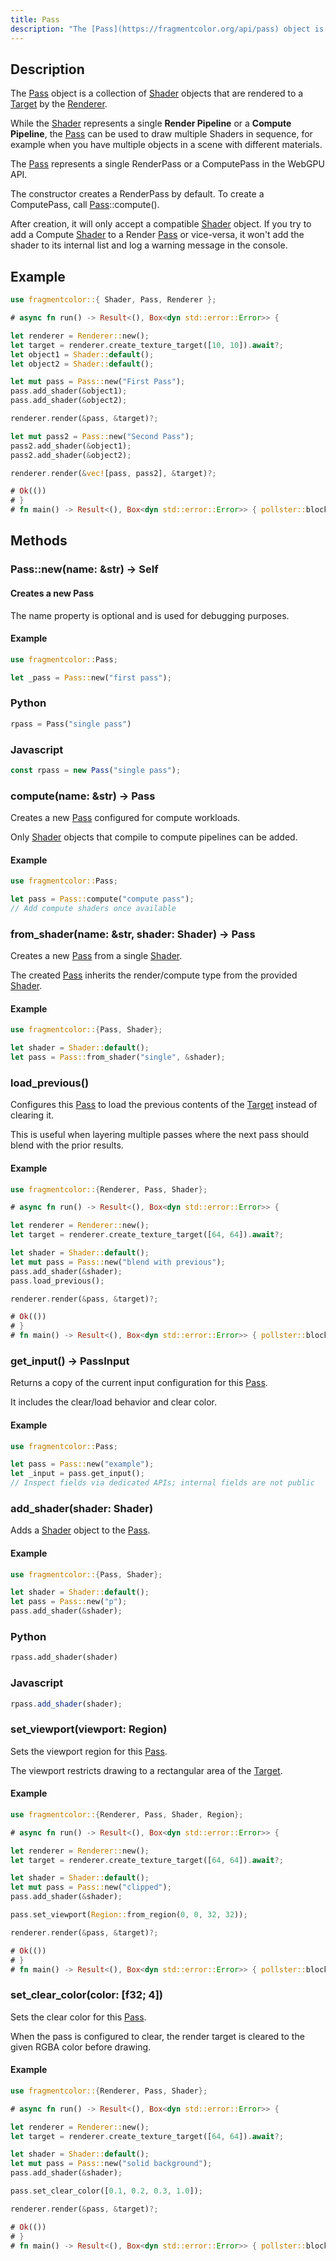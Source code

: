 ```yaml
---
title: Pass
description: "The [Pass](https://fragmentcolor.org/api/pass) object is a collection of [Shader](https://fragmentcolor.org/api/shader) objects that are rendered to a [Target](https://fragmentcolor.org/api/target) by the [Renderer](https://fragmentcolor.org/api/renderer)."
---
```


## Description

The [Pass](https://fragmentcolor.org/api/pass) object is a collection of [Shader](https://fragmentcolor.org/api/shader) objects that are rendered to a [Target](https://fragmentcolor.org/api/target) by the [Renderer](https://fragmentcolor.org/api/renderer).

While the [Shader](https://fragmentcolor.org/api/shader) represents a single **Render Pipeline** or a **Compute Pipeline**,
the [Pass](https://fragmentcolor.org/api/pass) can be used to draw multiple Shaders in sequence,
for example when you have multiple objects in a scene with different materials.

The [Pass](https://fragmentcolor.org/api/pass) represents a single RenderPass or a ComputePass in the WebGPU API.

The constructor creates a RenderPass by default. To create a ComputePass, call [Pass](https://fragmentcolor.org/api/pass)::compute().

After creation, it will only accept a compatible [Shader](https://fragmentcolor.org/api/shader) object. If you try to add a Compute [Shader](https://fragmentcolor.org/api/shader) to a Render [Pass](https://fragmentcolor.org/api/pass) or vice-versa,
it won't add the shader to its internal list and log a warning message in the console.

## Example

```rust
use fragmentcolor::{ Shader, Pass, Renderer };

# async fn run() -> Result<(), Box<dyn std::error::Error>> {

let renderer = Renderer::new();
let target = renderer.create_texture_target([10, 10]).await?;
let object1 = Shader::default();
let object2 = Shader::default();

let mut pass = Pass::new("First Pass");
pass.add_shader(&object1);
pass.add_shader(&object2);

renderer.render(&pass, &target)?;

let mut pass2 = Pass::new("Second Pass");
pass2.add_shader(&object1);
pass2.add_shader(&object2);

renderer.render(&vec![pass, pass2], &target)?;

# Ok(())
# }
# fn main() -> Result<(), Box<dyn std::error::Error>> { pollster::block_on(run()) }
```

## Methods

### Pass::new(name: &str) -&gt; Self

#### Creates a new Pass

The name property is optional and is used for debugging purposes.

#### Example

```rust
use fragmentcolor::Pass;

let _pass = Pass::new("first pass");
```

### Python

```python
rpass = Pass("single pass")
```

### Javascript

```js
const rpass = new Pass("single pass");
```

### compute(name: &str) -&gt; Pass

Creates a new [Pass](https://fragmentcolor.org/api/pass) configured for compute workloads.

Only [Shader](https://fragmentcolor.org/api/shader) objects that compile to compute pipelines can be added.

#### Example

```rust
use fragmentcolor::Pass;

let pass = Pass::compute("compute pass");
// Add compute shaders once available
```

### from_shader(name: &str, shader: Shader) -&gt; Pass

Creates a new [Pass](https://fragmentcolor.org/api/pass) from a single [Shader](https://fragmentcolor.org/api/shader).

The created [Pass](https://fragmentcolor.org/api/pass) inherits the render/compute type from the provided [Shader](https://fragmentcolor.org/api/shader).

#### Example

```rust
use fragmentcolor::{Pass, Shader};

let shader = Shader::default();
let pass = Pass::from_shader("single", &shader);
```

### load_previous()

Configures this [Pass](https://fragmentcolor.org/api/pass) to load the previous contents of the [Target](https://fragmentcolor.org/api/target) instead of clearing it.

This is useful when layering multiple passes where the next pass should blend with the prior results.

#### Example

```rust
use fragmentcolor::{Renderer, Pass, Shader};

# async fn run() -> Result<(), Box<dyn std::error::Error>> {

let renderer = Renderer::new();
let target = renderer.create_texture_target([64, 64]).await?;

let shader = Shader::default();
let mut pass = Pass::new("blend with previous");
pass.add_shader(&shader);
pass.load_previous();

renderer.render(&pass, &target)?;

# Ok(())
# }
# fn main() -> Result<(), Box<dyn std::error::Error>> { pollster::block_on(run()) }
```

### get_input() -&gt; PassInput

Returns a copy of the current input configuration for this [Pass](https://fragmentcolor.org/api/pass).

It includes the clear/load behavior and clear color.

#### Example

```rust
use fragmentcolor::Pass;

let pass = Pass::new("example");
let _input = pass.get_input();
// Inspect fields via dedicated APIs; internal fields are not public
```

### add_shader(shader: Shader)

Adds a [Shader](https://fragmentcolor.org/api/shader) object to the [Pass](https://fragmentcolor.org/api/pass).

#### Example

```rust
use fragmentcolor::{Pass, Shader};

let shader = Shader::default();
let pass = Pass::new("p");
pass.add_shader(&shader);
```

### Python

```python
rpass.add_shader(shader)
```

### Javascript

```js
rpass.add_shader(shader);
```

### set_viewport(viewport: Region)

Sets the viewport region for this [Pass](https://fragmentcolor.org/api/pass).

The viewport restricts drawing to a rectangular area of the [Target](https://fragmentcolor.org/api/target).

#### Example

```rust
use fragmentcolor::{Renderer, Pass, Shader, Region};

# async fn run() -> Result<(), Box<dyn std::error::Error>> {

let renderer = Renderer::new();
let target = renderer.create_texture_target([64, 64]).await?;

let shader = Shader::default();
let mut pass = Pass::new("clipped");
pass.add_shader(&shader);

pass.set_viewport(Region::from_region(0, 0, 32, 32));

renderer.render(&pass, &target)?;

# Ok(())
# }
# fn main() -> Result<(), Box<dyn std::error::Error>> { pollster::block_on(run()) }
```

### set_clear_color(color: [f32; 4])

Sets the clear color for this [Pass](https://fragmentcolor.org/api/pass).

When the pass is configured to clear, the render target is cleared to the given RGBA color before drawing.

#### Example

```rust
use fragmentcolor::{Renderer, Pass, Shader};

# async fn run() -> Result<(), Box<dyn std::error::Error>> {

let renderer = Renderer::new();
let target = renderer.create_texture_target([64, 64]).await?;

let shader = Shader::default();
let mut pass = Pass::new("solid background");
pass.add_shader(&shader);

pass.set_clear_color([0.1, 0.2, 0.3, 1.0]);

renderer.render(&pass, &target)?;

# Ok(())
# }
# fn main() -> Result<(), Box<dyn std::error::Error>> { pollster::block_on(run()) }
```
